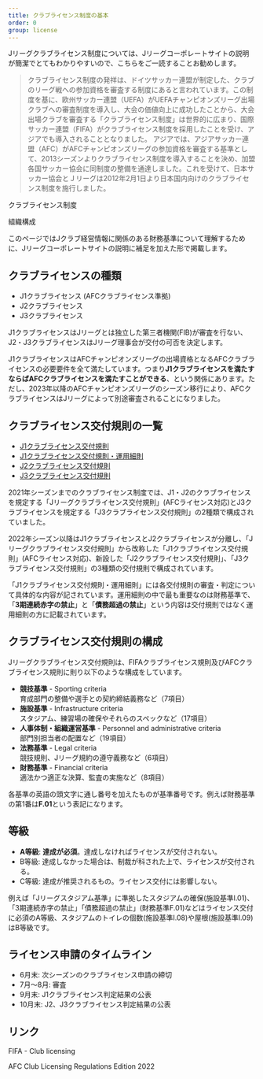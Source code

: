 ```yaml
---
title: クラブライセンス制度の基本
order: 0
group: license
---
```


Jリーグクラブライセンス制度については、Jリーグコーポレートサイトの説明が簡潔でとてもわかりやすいので、こちらをご一読することお勧めします。

> クラブライセンス制度の発祥は、ドイツサッカー連盟が制定した、クラブのリーグ戦への参加資格を審査する制度にあると言われています。この制度を基に、欧州サッカー連盟（UEFA）がUEFAチャンピオンズリーグ出場クラブへの審査制度を導入し、大会の価値向上に成功したことから、大会出場クラブを審査する「クラブライセンス制度」は世界的に広まり、国際サッカー連盟（FIFA）がクラブライセンス制度を採用したことを受け、アジアでも導入されることとなりました。 アジアでは、アジアサッカー連盟（AFC）がAFCチャンピオンズリーグの参加資格を審査する基準として、2013シーズンよりクラブライセンス制度を導入することを決め、加盟各国サッカー協会に同制度の整備を通達しました。これを受けて、日本サッカー協会とＪリーグは2012年2月1日より日本国内向けのクラブライセンス制度を施行しました。

<PanelLink href="https://aboutj.jleague.jp/corporate/aboutj/licence/">クラブライセンス制度</PanelLink>

<PanelLink href="https://aboutj.jleague.jp/corporate/aboutj/licence/soshiki/">組織構成</PanelLink>

このページではJクラブ経営情報に関係のある財務基準について理解するために、Jリーグコーポレートサイトの説明に補足を加えた形で掲載します。

## クラブライセンスの種類

- J1クラブライセンス (AFCクラブライセンス準拠)
- J2クラブライセンス
- J3クラブライセンス

J1クラブライセンスはJリーグとは独立した第三者機関(FIB)が審査を行ない、J2・J3クラブライセンスはJリーグ理事会が交付の可否を決定します。

J1クラブライセンスはAFCチャンピオンズリーグの出場資格となるAFCクラブライセンスの必要要件を全て満たしています。つまり**J1クラブライセンスを満たすならばAFCクラブライセンスを満たすことができる**、という関係にあります。ただし、2023年以降のAFCチャンピオンズリーグのシーズン移行により、AFCクラブライセンスはJリーグによって別途審査されることになりました。

## クラブライセンス交付規則の一覧

- [J1クラブライセンス交付規則](https://aboutj.jleague.jp/corporate/wp-content/themes/j_corp/assets/pdf/01_clublicense20230101.pdf)
- [J1クラブライセンス交付規則・運用細則](https://aboutj.jleague.jp/corporate/wp-content/themes/j_corp/assets/pdf/02_clublicense20230101_2.pdf)
- [J2クラブライセンス交付規則](https://aboutj.jleague.jp/corporate/wp-content/themes/j_corp/assets/pdf/029_J2_2023final_2.pdf)
- [J3クラブライセンス交付規則](https://aboutj.jleague.jp/corporate/wp-content/themes/j_corp/assets/pdf/029_J3_2023final_2.pdf)

2021年シーズンまでのクラブライセンス制度では、J1・J2のクラブライセンスを規定する「Jリーグクラブライセンス交付規則」(AFCライセンス対応)とJ3クラブライセンスを規定する「J3クラブライセンス交付規則」の2種類で構成されていました。

2022年シーズン以降はJ1クラブライセンスとJ2クラブライセンスが分離し、「Jリーグクラブライセンス交付規則」から改称した「J1クラブライセンス交付規則」(AFCライセンス対応)、新設した「J2クラブライセンス交付規則」、「J3クラブライセンス交付規則」の3種類の交付規則で構成されています。

「J1クラブライセンス交付規則・運用細則」には各交付規則の審査・判定について具体的な内容が記されています。運用細則の中で最も重要なのは財務基準で、「**3期連続赤字の禁止**」と「**債務超過の禁止**」という内容は交付規則ではなく運用細則の方に記載されています。

## クラブライセンス交付規則の構成

Jリーグクラブライセンス交付規則は、FIFAクラブライセンス規則及びAFCクラブライセンス規則に則り以下のような構成をしています。

- **競技基準** - Sporting criteria  
  育成部門の整備や選手との契約締結義務など（7項目）
- **施設基準** - Infrastructure criteria  
  スタジアム、練習場の確保やそれらのスペックなど（17項目）
- **人事体制・組織運営基準** - Personnel and administrative criteria  
  部門別担当者の配置など（19項目）
- **法務基準** - Legal criteria  
  競技規則、Jリーグ規約の遵守義務など（6項目）
- **財務基準** - Financial criteria  
  適法かつ適正な決算、監査の実施など（8項目）

各基準の英語の頭文字に通し番号を加えたものが基準番号です。例えば財務基準の第1番は**F.01**という表記になります。

## 等級

- **A等級**: **達成が必須**。達成しなければライセンスが交付されない。
- B等級: 達成しなかった場合は、制裁が科された上で、ライセンスが交付される。
- C等級: 達成が推奨されるもの。ライセンス交付には影響しない。

例えば「Jリーグスタジアム基準」に準拠したスタジアムの確保(施設基準I.01)、「3期連続赤字の禁止」「債務超過の禁止」(財務基準F.01)などはライセンス交付に必須のA等級、スタジアムのトイレの個数(施設基準I.08)や屋根(施設基準I.09)はB等級です。

## ライセンス申請のタイムライン

- 6月末: 次シーズンのクラブライセンス申請の締切
- 7月〜8月: 審査
- 9月末: J1クラブライセンス判定結果の公表
- 10月末: J2、J3クラブライセンス判定結果の公表

## リンク

<PanelLink href="https://www.fifa.com/legal/football-regulatory/stakeholders/fifa-club-licensing">FIFA - Club licensing</PanelLink>

<PanelLink href="https://assets.the-afc.com/downloads/club-licensing/AFC-Club-Licensing-Regulations-2022.pdf">AFC Club Licensing Regulations Edition 2022</PanelLink>
